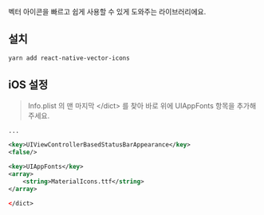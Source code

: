 벡터 아이콘을 빠르고 쉽게 사용할 수 있게 도와주는 라이브러리에요.

## 설치
```bash
yarn add react-native-vector-icons
```
## iOS 설정

> Info.plist 의 맨 마지막 &lt;/dict&gt; 를 찾아 바로 위에 UIAppFonts 항목을 추가해주세요.
```xml
...

<key>UIViewControllerBasedStatusBarAppearance</key>
<false/>

<key>UIAppFonts</key>
<array>
    <string>MaterialIcons.ttf</string>
</array>

</dict>
```